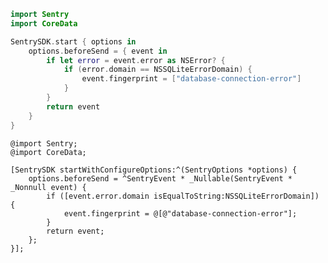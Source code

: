 ```swift
import Sentry
import CoreData

SentrySDK.start { options in
    options.beforeSend = { event in
        if let error = event.error as NSError? {
            if (error.domain == NSSQLiteErrorDomain) {
                event.fingerprint = ["database-connection-error"]
            }
        }
        return event
    }
}
```

```objc
@import Sentry;
@import CoreData;

[SentrySDK startWithConfigureOptions:^(SentryOptions *options) {
    options.beforeSend = ^SentryEvent * _Nullable(SentryEvent * _Nonnull event) {
        if ([event.error.domain isEqualToString:NSSQLiteErrorDomain]) {
            event.fingerprint = @[@"database-connection-error"];
        }
        return event;
    };
}];
```
